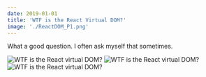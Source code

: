 ```yaml
---
date: 2019-01-01
title: 'WTF is the React Virtual DOM?'
image: './ReactDOM_P1.png'
---
```


What a good question. I often ask myself that sometimes.

![WTF is the React virtual DOM?](./ReactDOM_P2.png)
![WTF is the React virtual DOM?](./ReactDOM_P3.png)
![WTF is the React virtual DOM?](./ReactDOM_P4.png)
